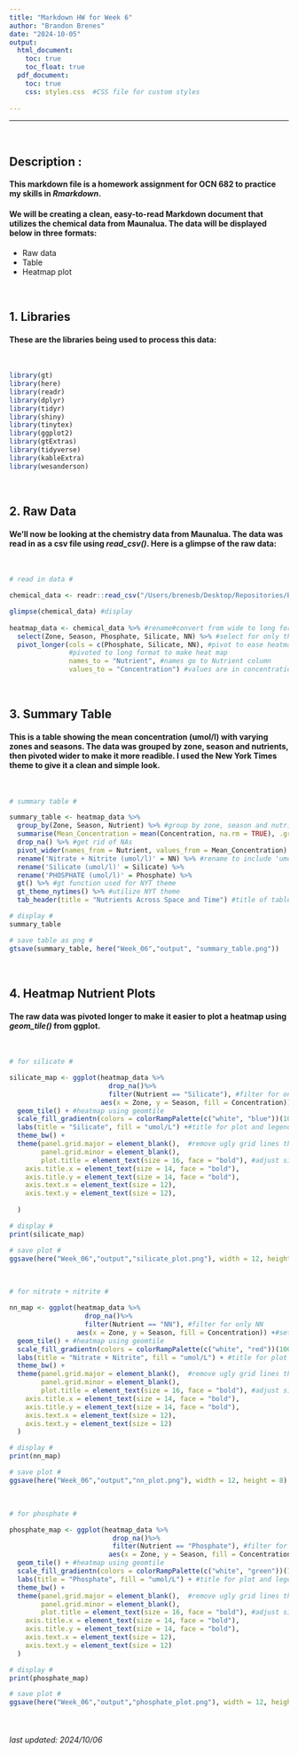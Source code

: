 ```yaml
---
title: "Markdown HW for Week 6"
author: "Brandon Brenes"
date: "2024-10-05"
output:
  html_document:
    toc: true
    toc_float: true
  pdf_document:
    toc: true
    css: styles.css  #CSS file for custom styles
    
---  
```

  
____________
  
   
   
<br>
     
     
     
## **Description :**
#### This markdown file is a homework assignment for OCN 682 to practice my skills in _Rmarkdown_. 

#### We will be creating a clean, easy-to-read **Markdown** document that utilizes the chemical data from Maunalua. The data will be displayed below in three formats: 

* Raw data
* Table
* Heatmap plot
  
<br>
  
## 1. Libraries
#### These are the libraries being used to process this data:

<br>

```r
library(gt)
library(here)
library(readr)
library(dplyr)
library(tidyr)
library(shiny)
library(tinytex)
library(ggplot2)
library(gtExtras)
library(tidyverse)
library(kableExtra)
library(wesanderson)
```

<br>

## 2. Raw Data
#### We'll now be looking at the **chemistry data from Maunalua**. The data was read in as a csv file using _read_csv()_. Here is a glimpse of the raw data:

<br>

```r

# read in data #

chemical_data <- readr::read_csv("/Users/brenesb/Desktop/Repositories/Brenes/Week_06/data/chemicaldata_maunalua.csv")

glimpse(chemical_data) #display
 
heatmap_data <- chemical_data %>% #rename#convert from wide to long format for the heat map
  select(Zone, Season, Phosphate, Silicate, NN) %>% #select for only these columns
  pivot_longer(cols = c(Phosphate, Silicate, NN), #pivot to ease heatmap creation
               #pivoted to long format to make heat map
               names_to = "Nutrient", #names go to Nutrient column
               values_to = "Concentration") #values are in concentration column
```

<br>

## 3. Summary Table
#### This is a table showing the **mean concentration (umol/l)** with **varying zones** and **seasons**. The data was grouped by zone, season and nutrients, then pivoted wider to make it more readible. I used the New York Times theme to give it a clean and simple look.

<br>

```r

# summary table #

summary_table <- heatmap_data %>%
  group_by(Zone, Season, Nutrient) %>% #group by zone, season and nutrient
  summarise(Mean_Concentration = mean(Concentration, na.rm = TRUE), .groups = 'drop') %>% #find average conc. of nutrients
  drop_na() %>% #get rid of NAs
  pivot_wider(names_from = Nutrient, values_from = Mean_Concentration) %>% #pivot to improve readbility 
  rename('Nitrate + Nitrite (umol/l)' = NN) %>% #rename to include 'umol/L'
  rename('Silicate (umol/l)' = Silicate) %>%
  rename('PHOSPHATE (umol/l)' = Phosphate) %>%
  gt() %>% #gt function used for NYT theme
  gt_theme_nytimes() %>% #utilize NYT theme
  tab_header(title = "Nutrients Across Space and Time") #title of table

# display #
summary_table

# save table as png #
gtsave(summary_table, here("Week_06","output", "summary_table.png"))

```

<br>

## 4. Heatmap Nutrient Plots
#### The raw data was pivoted longer to make it easier to plot a heatmap using _geom_tile()_ from ggplot.

<br>

```r

# for silicate #

silicate_map <- ggplot(heatmap_data %>%
                         drop_na()%>%
                         filter(Nutrient == "Silicate"), #filter for only silicate
                       aes(x = Zone, y = Season, fill = Concentration)) +#set x and y to zone and season, fill will be conc. of the nutrient in umol/L
  geom_tile() + #heatmap using geomtile
  scale_fill_gradientn(colors = colorRampPalette(c("white", "blue"))(100), na.value = "grey50") +
  labs(title = "Silicate", fill = "umol/L") +#title for plot and legend
  theme_bw() +
  theme(panel.grid.major = element_blank(),  #remove ugly grid lines that show up on plot
        panel.grid.minor = element_blank(),
        plot.title = element_text(size = 16, face = "bold"), #adjust size and bold of all titles
    axis.title.x = element_text(size = 14, face = "bold"),
    axis.title.y = element_text(size = 14, face = "bold"),
    axis.text.x = element_text(size = 12),
    axis.text.y = element_text(size = 12),
    
  )

# display #
print(silicate_map)

# save plot #
ggsave(here("Week_06","output","silicate_plot.png"), width = 12, height = 8)
```

<br>

```r

# for nitrate + nitrite #

nn_map <- ggplot(heatmap_data %>%
                   drop_na()%>%
                   filter(Nutrient == "NN"), #filter for only NN
                 aes(x = Zone, y = Season, fill = Concentration)) +#set x and y to zone and season, fill will be conc. of the nutrient in umol/L
  geom_tile() + #heatmap using geomtile
  scale_fill_gradientn(colors = colorRampPalette(c("white", "red"))(100), na.value = "grey50") +
  labs(title = "Nitrate + Nitrite", fill = "umol/L") + #title for plot and legend
  theme_bw() +
  theme(panel.grid.major = element_blank(),  #remove ugly grid lines that show up on plot
        panel.grid.minor = element_blank(),
        plot.title = element_text(size = 16, face = "bold"), #adjust size and bold of all titles
    axis.title.x = element_text(size = 14, face = "bold"),
    axis.title.y = element_text(size = 14, face = "bold"),
    axis.text.x = element_text(size = 12),
    axis.text.y = element_text(size = 12)
  )

# display #
print(nn_map)

# save plot #
ggsave(here("Week_06","output","nn_plot.png"), width = 12, height = 8)
```

<br>

```r

# for phosphate #

phosphate_map <- ggplot(heatmap_data %>% 
                          drop_na()%>%
                          filter(Nutrient == "Phosphate"), #filter for only phosphate
                         aes(x = Zone, y = Season, fill = Concentration)) + #set x and y to zone and season, fill will be conc. of the nutrient in umol/L
  geom_tile() + #heatmap using geomtile
  scale_fill_gradientn(colors = colorRampPalette(c("white", "green"))(100), na.value = "grey50") +
  labs(title = "Phosphate", fill = "umol/L") + #title for plot and legend
  theme_bw() +
  theme(panel.grid.major = element_blank(),  #remove ugly grid lines that show up on plot
        panel.grid.minor = element_blank(),
        plot.title = element_text(size = 16, face = "bold"), #adjust size and bold of all titles
    axis.title.x = element_text(size = 14, face = "bold"),
    axis.title.y = element_text(size = 14, face = "bold"),
    axis.text.x = element_text(size = 12),
    axis.text.y = element_text(size = 12)
  )

# display #
print(phosphate_map)

# save plot #
ggsave(here("Week_06","output","phosphate_plot.png"), width = 12, height = 8)
```

<br>

###### last updated: 2024/10/06
